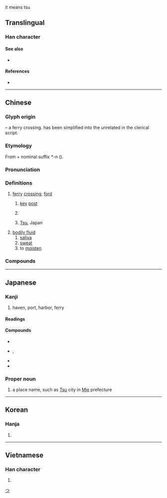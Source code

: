 it means tsu

==Translingual==

===Han character===
{{Han char|rn=85|rad=水|as=06|sn=9|four=35107|canj=ELQ|ids=⿰氵聿}}

====See also====
* {{l|mul|港}}

====References====
* {{Han ref|kx=0621.090|dkj=17396|dj=1017.070|hdz=31616.110|uh=6D25|ud=27941|bh=AC7A|bd=44154}}

----

==Chinese==
{{zh-forms|alt=𣸁,𦪉}}

===Glyph origin===
{{Han etym}}
{{Han compound|水|c1=s|t1=water|𦘔|c2=p|ls=psc}} – a ferry crossing. {{och-l|𦘔}} has been simplified into the unrelated {{och-l|聿}} in the clerical script.

===Etymology===
From {{och-l|濟|to ferry|id=2}} + nominal suffix ''*-n'' ({{zh-ref|Schuessler, 2007}}).

===Pronunciation===
{{zh-pron
|m=jīn
|c=zeon1
|md=cĭng
|mn=xm,qz,tw:tin/chin
|mn_note=(excluding Zhangzhou) tin - vernacular; chin - literary
|w=1jin
|mc=y
|oc=y
|cat=n,pn
}}

===Definitions===
{{zh-hanzi}}

# [[ferry]] [[crossing]]; [[ford]]
## {{lb|zh|figurative}} [[key]] [[post]]
## {{zh-short|天津|[[Tianjin]]}}
## {{zh-div|市}} [[Tsu]], Japan
# [[bodily fluid]]
## [[saliva]]
## [[sweat]]
## to [[moisten]]

===Compounds===
{{zh-der|津巴布韋|津渡|津筏|津津|津津樂道|津津有味|津貼|津液|京津大鼓|平津|天津|位居要津|乏人問津|問津|唾津兒|白馬津|津潤|橋津|清津|文津閣|津鼓|津吏|指點迷津|津史|牛津|津濟|津關|益氣生津|津貼制度|知津|津發|河津|生津止渴|玄津|津浦鐵路|津送|無人問津|濕津津|波津|津涯|津梁|汗津津|津要|打鼓津頭|盟津|生津|津遣|要路津|蒲津|薪津|覺返迷津|關津|遍體生津|迷津|赤津津|要津}}

----

==Japanese==

===Kanji===
{{ja-kanji|grade=c|rs=水06}}

# haven, port, harbor, ferry

====Readings====
{{ja-readings
|goon=しん
|kanon=しん
|kun=つ-
|nanori=す, ず, つ, づ
}}

====Compounds====
* {{ja-r|津液|しんえき}}
* {{ja-r|津々浦々|つつうらうら|rom=-}}, {{ja-r|津津浦浦|つつ.うらうら}}
* {{ja-r|津波|つなみ}}
* {{ja-r|津軽|つがる}}

===Proper noun===
{{ja-pos|つ|proper}}
{{ja-kanjitab|つ|yomi=k}}

# a place name, such as [[Tsu]] city in [[Mie]] prefecture

[[Category:ja:Cities|つ]]

----

==Korean==

===Hanja===
{{ko-hanja|hangeul=[[진]]|eumhun=|rv=jin|mr=chin|y=cin}}

# {{defn|lang=ko|sort=水06}}

----

==Vietnamese==

===Han character===
{{vi-hantu|[[lọt]], [[lụt]], [[tân]]|rs=水06}}

# {{defn|lang=vi|sort=水06}}